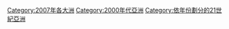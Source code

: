 {{Commons category|2007 in Asia}}
{{year by category
|m=2
|c=0
|d=0
|y=7
|cat=亚洲
|sortkey=亚洲
|subcat=2007年各大洲
}}

[[Category:2007年各大洲|Category:2007年各大洲]]
[[Category:2000年代亞洲|Category:2000年代亞洲]]
[[Category:依年份劃分的21世紀亞洲|Category:依年份劃分的21世紀亞洲]]